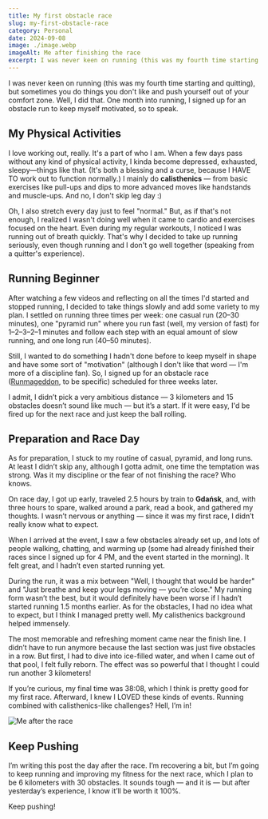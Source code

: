 ```yaml
---
title: My first obstacle race
slug: my-first-obstacle-race
category: Personal
date: 2024-09-08
image: ./image.webp
imageAlt: Me after finishing the race
excerpt: I was never keen on running (this was my fourth time starting and quitting), but sometimes you do things you don't like an...
---
```


I was never keen on running (this was my fourth time starting and quitting), but sometimes you do things you don't like and push yourself out of your comfort zone. Well, I did that. One month into running, I signed up for an obstacle run to keep myself motivated, so to speak.

## My Physical Activities

I love working out, really. It's a part of who I am. When a few days pass without any kind of physical activity, I kinda become depressed, exhausted, sleepy—things like that. (It's both a blessing and a curse, because I HAVE TO work out to function normally.) I mainly do **calisthenics** — from basic exercises like pull-ups and dips to more advanced moves like handstands and muscle-ups. And no, I don't skip leg day :)

Oh, I also stretch every day just to feel "normal." But, as if that's not enough, I realized I wasn't doing well when it came to cardio and exercises focused on the heart. Even during my regular workouts, I noticed I was running out of breath quickly. That's why I decided to take up running seriously, even though running and I don't go well together (speaking from a quitter's experience).

## Running Beginner

After watching a few videos and reflecting on all the times I'd started and stopped running, I decided to take things slowly and add some variety to my plan. I settled on running three times per week: one casual run (20–30 minutes), one "pyramid run" where you run fast (well, my version of fast) for 1–2–3–2–1 minutes and follow each step with an equal amount of slow running, and one long run (40–50 minutes).

Still, I wanted to do something I hadn't done before to keep myself in shape and have some sort of "motivation" (although I don't like that word — I'm more of a discipline fan). So, I signed up for an obstacle race ([Runmageddon](https://www.runmageddon.pl/), to be specific) scheduled for three weeks later.

I admit, I didn’t pick a very ambitious distance — 3 kilometers and 15 obstacles doesn’t sound like much — but it’s a start. If it were easy, I'd be fired up for the next race and just keep the ball rolling.

## Preparation and Race Day

As for preparation, I stuck to my routine of casual, pyramid, and long runs. At least I didn’t skip any, although I gotta admit, one time the temptation was strong. Was it my discipline or the fear of not finishing the race? Who knows.

On race day, I got up early, traveled 2.5 hours by train to **Gdańsk**, and, with three hours to spare, walked around a park, read a book, and gathered my thoughts. I wasn’t nervous or anything — since it was my first race, I didn’t really know what to expect.

When I arrived at the event, I saw a few obstacles already set up, and lots of people walking, chatting, and warming up (some had already finished their races since I signed up for 4 PM, and the event started in the morning). It felt great, and I hadn’t even started running yet.

During the run, it was a mix between "Well, I thought that would be harder" and "Just breathe and keep your legs moving — you’re close." My running form wasn’t the best, but it would definitely have been worse if I hadn’t started running 1.5 months earlier. As for the obstacles, I had no idea what to expect, but I think I managed pretty well. My calisthenics background helped immensely.

The most memorable and refreshing moment came near the finish line. I didn’t have to run anymore because the last section was just five obstacles in a row. But first, I had to dive into ice-filled water, and when I came out of that pool, I felt fully reborn. The effect was so powerful that I thought I could run another 3 kilometers!

If you’re curious, my final time was 38:08, which I think is pretty good for my first race. Afterward, I knew I LOVED these kinds of events. Running combined with calisthenics-like challenges? Hell, I’m in!

![Me after the race](./after-race.webp)

## Keep Pushing

I’m writing this post the day after the race. I’m recovering a bit, but I’m going to keep running and improving my fitness for the next race, which I plan to be 6 kilometers with 30 obstacles. It sounds tough — and it is — but after yesterday’s experience, I know it’ll be worth it 100%.

Keep pushing!
